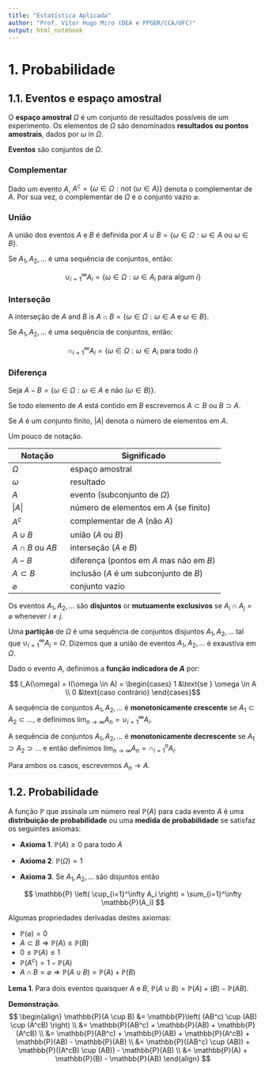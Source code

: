 ```yaml
---
title: "Estatística Aplicada"
author: "Prof. Vitor Hugo Miro (DEA e PPGER/CCA/UFC)"
output: html_notebook
---
```


# 1. Probabilidade

## 1.1. Eventos e espaço amostral

O **espaço amostral** $\Omega$  é um conjunto de resultados possíveis de um experimento.  Os elementos de $\Omega$ são denominados **resultados ou pontos amostrais**, dados por $\omega$ in $\Omega$. 

**Eventos** são conjuntos de $\Omega$.

### Complementar
Dado um evento $A$, $A^c = \{ \omega \in \Omega : \text{not } (\omega \in A) \}$ denota o complementar de $A$.  Por sua vez, o complementar de $\Omega$ é o conjunto vazio $\varnothing$.

### União
A união dos eventos $A$ e $B$ é definida por $A \cup B = \{ \omega \in \Omega : \omega \in A \text{ ou } \omega \in B \}$.

Se $A_1, A_2, \dots$ é uma sequência de conjuntos, então:

$$ \cup_{i=1}^\infty A_i = \left\{ \omega \in \Omega : \omega \in A_i \text{ para algum } i \right\}$$

### Interseção
A interseção de $A$ and $B$ is $A \cap B = \{ \omega \in \Omega : \omega \in A \text{ e } \omega \in B \}$.

Se $A_1, A_2, \dots$ é uma sequência de conjuntos, então:

$$ \cap_{i=1}^\infty A_i = \left\{ \omega \in \Omega : \omega \in A_i \text{ para todo } i \right\}$$

### Diferença
Seja $A - B = \left\{ \omega \in \Omega : \omega \in A \text{ e não } (\omega \in B) \right\}$.

Se todo elemento de $A$ está contido em $B$ escrevemos $A \subset B$ ou $B \supset A$.

Se $A$ é um conjunto finito, $|A|$ denota o número de elementos em $A$.


Um pouco de notação.

| Notação            | Significado                                        |
|--------------------|----------------------------------------------------|
| $\Omega$           | espaço amostral                                    |
| $\omega$           | resultado                                          | 
| $A$                | evento (subconjunto de $\Omega$)                   |
| $\vert A \vert$    | número de elementos em $A$ (se finito)             |
| $A^c$              | complementar de $A$ (não $A$)                      |
| $A \cup B$         | união ($A$ ou $B$)                                 |
| $A \cap B$ ou $AB$ | interseção ($A$ e $B$)                             |
| $A - B$            | diferença (pontos em $A$ mas não em $B$)           |
| $A \subset B$      | inclusão ($A$ é um subconjunto de $B$)             |
| $\varnothing$      | conjunto vazio                                     |



Os eventos $A_1, A_2, \dots$ são **disjuntos** or **mutuamente exclusivos** se $A_i \cap A_j = \varnothing$ whenever $i \neq j$.  

Uma **partição** de $\Omega$ é uma sequência de conjuntos disjuntos $A_1, A_2, \dots$ tal que $\cup_{i=1}^\infty A_i = \Omega$. Dizemos que a união de eventos $A_1, A_2, \dots$ é exaustiva em $\Omega$.

Dado o evento $A$, definimos a **função indicadora de $A$** por:

$$ I_A(\omega) = I(\omega \in A) = \begin{cases}
1 &\text{se } \omega \in A \\
0 &\text{caso contrário}
\end{cases}$$

A sequência de conjuntos $A_1, A_2, \dots$ é **monotonicamente crescente** se $A_1 \subset A_2 \subset \dots$, e definimos $\lim_{n \rightarrow \infty} A_n = \cup_{i=1}^\infty A_i$.

A sequência de conjuntos $A_1, A_2, \dots$ é **monotonicamente decrescente** se $A_1 \supset A_2 \supset \dots$ e então definimos $\lim_{n \rightarrow \infty} A_n = \cap_{i=1}^n A_i$.

Para ambos os casos, escrevemos $A_n \rightarrow A$.


## 1.2. Probabilidade

A função $\mathbb{P}$ que assinala um número real $\mathbb{P}(A)$ para cada evento $A$  é uma **distribuição de probabilidade** ou uma **medida de probabilidade** se satisfaz os seguintes axiomas:

- **Axioma 1**.
$\mathbb{P}(A) \geq 0$ para todo $A$

- **Axioma 2**.
$\mathbb{P}(\Omega) = 1$

- **Axioma 3**.
Se $A_1, A_2, \dots$ são disjuntos então

$$ \mathbb{P} \left( \cup_{i=1}^\infty A_i \right) = \sum_{i=1}^\infty \mathbb{P}(A_i) $$

Algumas propriedades derivadas destes axiomas:

- $\mathbb{P}(\varnothing) = 0$
- $A \subset B \Rightarrow \mathbb{P}(A) \leq \mathbb{P}(B)$
- $0 \leq \mathbb{P}(A) \leq 1$
- $\mathbb{P}\left(A^c\right) = 1 - \mathbb{P}(A)$
- $A \cap B = \varnothing \Rightarrow \mathbb{P}(A \cup B) = \mathbb{P}(A) + \mathbb{P}(B)$



**Lema 1**.  Para dois eventos quaisquer $A$ e $B$, $\mathbb{P}(A \cup B) = \mathbb{P}(A) + \mathbb(B) - \mathbb{P}(AB)$.

**Demonstração**. 
$$
\begin{align}
\mathbb{P}(A \cup B) &= \mathbb{P}\left( (AB^c) \cup (AB) \cup (A^cB) \right) \\
&= \mathbb{P}(AB^c) + \mathbb{P}(AB) + \mathbb{P}(A^cB) \\
&= \mathbb{P}(AB^c) + \mathbb{P}(AB) + \mathbb{P}(A^cB) + \mathbb{P}(AB) - \mathbb{P}(AB) \\
&= \mathbb{P}((AB^c) \cup (AB)) + \mathbb{P}((A^cB) \cup (AB)) - \mathbb{P}(AB) \\
&= \mathbb{P}(A) + \mathbb{P}(B) - \mathbb{P}(AB)
\end{align}
$$

